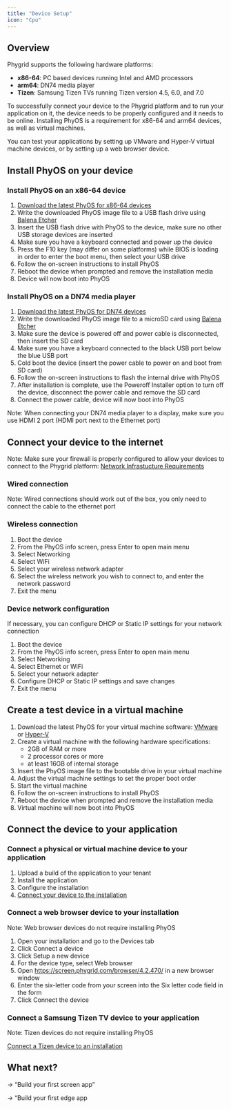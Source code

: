 ```yaml
---
title: "Device Setup"
icon: "Cpu"
---
```



## Overview

Phygrid supports the following hardware platforms:
- **x86-64**: PC based devices running Intel and AMD processors
- **arm64**: DN74 media player
- **Tizen**: Samsung Tizen TVs running Tizen version 4.5, 6.0, and 7.0

To successfully connect your device to the Phygrid platform and to run your application on it, the device needs to be properly configured and it needs to be online. Installing PhyOS is a requirement for x86-64 and arm64 devices, as well as virtual machines. 

You can test your applications by setting up VMware and Hyper-V virtual machine devices, or by setting up a web browser device.


## Install PhyOS on your device

### Install PhyOS on an x86-64 device

1. [Download the latest PhyOS for x86-64 devices](https://qr.run/phyos-bundle-amd64-latest)
2. Write the downloaded PhyOS image file to a USB flash drive using [Balena Etcher](https://www.balena.io/etcher/)
3. Insert the USB flash drive with PhyOS to the device, make sure no other USB storage devices are inserted
4. Make sure you have a keyboard connected and power up the device
5. Press the F10 key (may differ on some platforms) while BIOS is loading in order to enter the boot menu, then select your USB drive
6. Follow the on-screen instructions to install PhyOS
7. Reboot the device when prompted and remove the installation media
8. Device will now boot into PhyOS

### Install PhyOS on a DN74 media player

1. [Download the latest PhyOS for DN74 devices](https://qr.run/phyos-bundle-arm64-latest)
2. Write the downloaded PhyOS image file to a microSD card using [Balena Etcher](https://www.balena.io/etcher/)
3. Make sure the device is powered off and power cable is disconnected, then insert the SD card
4. Make sure you have a keyboard connected to the black USB port below the blue USB port
5. Cold boot the device (insert the power cable to power on and boot from SD card)
5. Follow the on-screen instructions to flash the internal drive with PhyOS
6. After installation is complete, use the Poweroff Installer option to turn off the device, disconnect the power cable and remove the SD card
8. Connect the power cable, device will now boot into PhyOS

Note: When connecting your DN74 media player to a display, make sure you use HDMI 2 port (HDMI port next to the Ethernet port)

## Connect your device to the internet

Note: Make sure your firewall is properly configured to allow your devices to connect to the Phygrid platform: [Network Infrastucture Requirements](https://learn.phygrid.com/networking/network-infrastructure-requirements/)

### Wired connection

Note: Wired connections should work out of the box, you only need to connect the cable to the ethernet port

### Wireless connection

1. Boot the device
2. From the PhyOS info screen, press Enter to open main menu
3. Select Networking
4. Select WiFi
5. Select your wireless network adapter
6. Select the wireless network you wish to connect to, and enter the network password
7. Exit the menu

### Device network configuration

If necessary, you can configure DHCP or Static IP settings for your network connection

1. Boot the device
2. From the PhyOS info screen, press Enter to open main menu
3. Select Networking
4. Select Ethernet or WiFi
5. Select your network adapter
6. Configure DHCP or Static IP settings and save changes
7. Exit the menu

## Create a test device in a virtual machine

1. Download the latest PhyOS for your virtual machine software: [VMware](https://qr.run/phyos-bundle-vmware-latest) or [Hyper-V](https://qr.run/phyos-bundle-hyperv-latest)
2. Create a virtual machine with the following hardware specifications: 
   - 2GB of RAM or more
   - 2 processor cores or more
   - at least 16GB of internal storage
3. Insert the PhyOS image file to the bootable drive in your virtual machine
4. Adjust the virtual machine settings to set the proper boot order
5. Start the virtual machine
6. Follow the on-screen instructions to install PhyOS
7. Reboot the device when prompted and remove the installation media
8. Virtual machine will now boot into PhyOS

## Connect the device to your application

### Connect a physical or virtual machine device to your application

1. Upload a build of the application to your tenant
2. Install the application
3. Configure the installation
4. [Connect your device to the installation](https://learn.phygrid.com/installations/connect-a-new-device-to-an-installation/)

### Connect a web browser device to your installation

Note: Web browser devices do not require installing PhyOS

1. Open your installation and go to the Devices tab
2. Click Connect a device
3. Click Setup a new device
4. For the device type, select Web browser
5. Open https://screen.phygrid.com/browser/4.2.470/ in a new browser window
6. Enter the six-letter code from your screen into the Six letter code field in the form
7. Click Connect the device

### Connect a Samsung Tizen TV device to your application

Note: Tizen devices do not require installing PhyOS

[Connect a Tizen device to an installation](https://learn.phygrid.com/installations/connect-a-new-device-to-an-installation/)


## What next?

→ “Build your first screen app”

→ “Build your first edge app